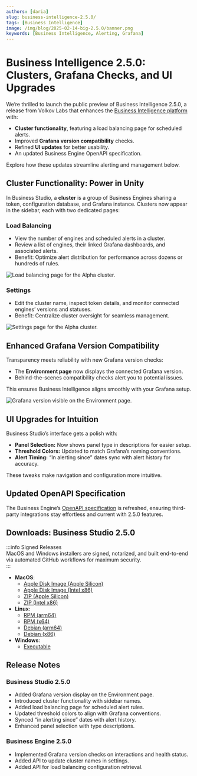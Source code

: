```yaml
---
authors: [daria]
slug: business-intelligence-2.5.0/
tags: [Business Intelligence]
image: /img/blog/2025-02-14-big-2.5.0/banner.png
keywords: [Business Intelligence, Alerting, Grafana]
---
```



# Business Intelligence 2.5.0: Clusters, Grafana Checks, and UI Upgrades

We’re thrilled to launch the public preview of Business Intelligence 2.5.0, a release from Volkov Labs that enhances the [Business Intelligence platform](/big/) with:

- **Cluster functionality**, featuring a load balancing page for scheduled alerts.
- Improved **Grafana version compatibility** checks.
- Refined **UI updates** for better usability.
- An updated Business Engine OpenAPI specification.

Explore how these updates streamline alerting and management below.

## Cluster Functionality: Power in Unity

In Business Studio, a **cluster** is a group of Business Engines sharing a token, configuration database, and Grafana instance. Clusters now appear in the sidebar, each with two dedicated pages:

### Load Balancing

- View the number of engines and scheduled alerts in a cluster.
- Review a list of engines, their linked Grafana dashboards, and associated alerts.
- Benefit: Optimize alert distribution for performance across dozens or hundreds of rules.

<Image
  title="Load balancing page for the Alpha cluster."
  src="/img/blog/2025-02-14-big-2.5.0/cluster-lb.png"
/>

### Settings

- Edit the cluster name, inspect token details, and monitor connected engines’ versions and statuses.
- Benefit: Centralize cluster oversight for seamless management.

<Image
  title="Settings page for the Alpha cluster."
  src="/img/blog/2025-02-14-big-2.5.0/cluster-settings.png"
/>

## Enhanced Grafana Version Compatibility

Transparency meets reliability with new Grafana version checks:

- The **Environment page** now displays the connected Grafana version.
- Behind-the-scenes compatibility checks alert you to potential issues.

This ensures Business Intelligence aligns smoothly with your Grafana setup.

<Image
  title="Grafana version visible on the Environment page."
  src="/img/blog/2025-02-14-big-2.5.0/grafana-version.png"
/>

## UI Upgrades for Intuition

Business Studio’s interface gets a polish with:

- **Panel Selection:** Now shows panel type in descriptions for easier setup.
- **Threshold Colors:** Updated to match Grafana’s naming conventions.
- **Alert Timing:** “In alerting since” dates sync with alert history for accuracy.

These tweaks make navigation and configuration more intuitive.

## Updated OpenAPI Specification

The Business Engine’s [OpenAPI specification](/big/api/) is refreshed, ensuring third-party integrations stay effortless and current with 2.5.0 features.

## Downloads: Business Studio 2.5.0

:::info Signed Releases  
MacOS and Windows installers are signed, notarized, and built end-to-end via automated GitHub workflows for maximum security.  
:::

- **MacOS**:
  - [Apple Disk Image (Apple Silicon)](https://github.com/VolkovLabs/business-intelligence/releases/download/v2.5.0/Business.Studio-2.5.0-arm64.dmg)
  - [Apple Disk Image (Intel x86)](https://github.com/VolkovLabs/business-intelligence/releases/download/v2.5.0/Business.Studio-2.5.0-x64.dmg)
  - [ZIP (Apple Silicon)](https://github.com/VolkovLabs/business-intelligence/releases/download/v2.5.0/Business.Studio-darwin-arm64-2.5.0.zip)
  - [ZIP (Intel x86)](https://github.com/VolkovLabs/business-intelligence/releases/download/v2.5.0/Business.Studio-darwin-x64-2.5.0.zip)
- **Linux**:
  - [RPM (arm64)](https://github.com/VolkovLabs/business-intelligence/releases/download/v2.5.0/business-studio-2.5.0-1.arm64.rpm)
  - [RPM (x64)](https://github.com/VolkovLabs/business-intelligence/releases/download/v2.5.0/business-studio-2.5.0-1.x86_64.rpm)
  - [Debian (arm64)](https://github.com/VolkovLabs/business-intelligence/releases/download/v2.5.0/business-studio_2.5.0_arm64.deb)
  - [Debian (x86)](https://github.com/VolkovLabs/business-intelligence/releases/download/v2.5.0/business-studio_2.5.0_amd64.deb)
- **Windows**:
  - [Executable](https://github.com/VolkovLabs/business-intelligence/releases/download/v2.5.0/Business.Studio-2.5.0.Setup.exe)

<GettingStarted />

## Release Notes

### Business Studio 2.5.0

- Added Grafana version display on the Environment page.
- Introduced cluster functionality with sidebar names.
- Added load balancing page for scheduled alert rules.
- Updated threshold colors to align with Grafana conventions.
- Synced “in alerting since” dates with alert history.
- Enhanced panel selection with type descriptions.

### Business Engine 2.5.0

- Implemented Grafana version checks on interactions and health status.
- Added API to update cluster names in settings.
- Added API for load balancing configuration retrieval.

<Feedback />
